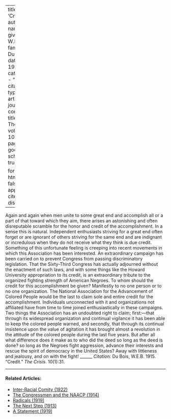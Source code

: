 
---
title: 'Credit'
author:
  - name:
      given: W.E.B.
      family: Du Bois
date: May 1915
categories: 
  - ""
citation: 
  type: article-journal
  container-title: The Crisis
  volume: 10
  issue: 1
  page: 31
google-scholar: true

format:
  html:
    toc: false
    appendix-cite-as: display
---


Again and again when men unite to some great end and accomplish all or a part of that toward which they aim, there arises an astonishing and often disreputable scramble for the honor and credit of the accomplishment. In a sense this is natural. Independent enthusiasts striving for a great end often forget or are ignorant of others striving for the same end and are indignant or incredulous when they do not receive what they think is due credit. Something of this unfortunate feeling is creeping into recent movements in which this Association has been interested. An extraordinary campaign has been carried on to prevent Congress from passing discriminatory legislation. That the Sixty-Third Congress has actually adjourned without the enactment of such laws, and with some things like the Howard University appropriation to its credit, is an extraordinary tribute to the organized fighting strength of American Negroes. To whom should the credit for this accomplishment be given? Manifestly to no one person or to no one organization. The National Association for the Advancement of Colored People would be the last to claim sole and entire credit for the accomplishment. Individuals unconnected with it and organizations not affiliated have from time to time joined enthusiastically in these campaigns. Two things the Association has an undoubted right to claim; first:---that through its widespread organization and continual vigilance it has been able to keep the colored people warned, and secondly, that through its continual insistence upon the value of agitation it has brought almost a revolution in the attitude of the colored people during the last five years. But after all what difference does it make as to who did the deed so long as the deed is done? so long as the Negroes fight aggression, advance their interests and rescue the spirit of democracy in the United States? Away with littleness and jealousy, and on with the fight!
______
*Citation:* Du Bois, W.E.B. 1915. "Credit." *The Crisis*. 10(1):31.
<!-- Similar articles start here -->

<hr>
#### Related Articles:

* [Inter-Racial Comity (1922)](/Volumes/22/01/inter-racial_comity.html)
* [The Congressmen and the NAACP (1914)](/Volumes/09/02/congressmen_and_the_naacp.html)
* [Radicals (1919)](/Volumes/19/02/radicals.html)
* [The Next Step (1913)](/Volumes/06/02/next_step.html)
* [A Statement (1919)](/Volumes/19/01/statement.html)

<!-- Similar articles end here -->
